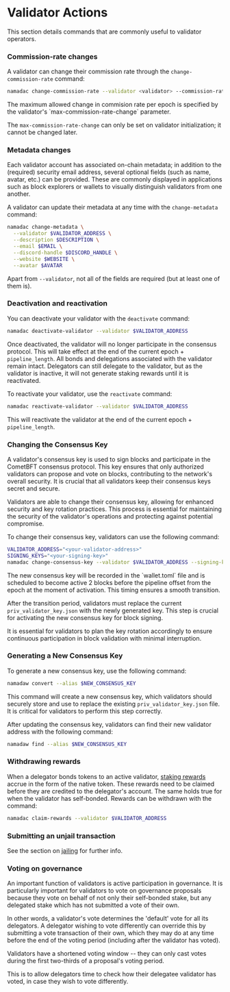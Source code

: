
# Validator Actions

This section details commands that are commonly useful to validator operators.

### Commission-rate changes

A validator can change their commission rate through the `change-commission-rate` command:

```bash copy
namadac change-commission-rate --validator <validator> --commission-rate <commission-rate>
```

<Callout>
The maximum allowed change in commision rate per epoch is specified by the validator's `max-commission-rate-change` parameter.  

The `max-commission-rate-change` can only be set on validator initialization; it cannot be changed later.
</Callout>


### Metadata changes

Each validator account has associated on-chain metadata; in addition to the (required) security email address, several optional fields (such as name, avatar, etc.) 
can be provided. These are commonly displayed in applications such as block explorers or wallets to visually distinguish validators from one another.  

A validator can update their metadata at any time with the `change-metadata` command:

```bash copy
namadac change-metadata \
  --validator $VALIDATOR_ADDRESS \
  --description $DESCRIPTION \
  --email $EMAIL \
  --discord-handle $DISCORD_HANDLE \
  --website $WEBSITE \
  --avatar $AVATAR
```
Apart from `--validator`, not all of the fields are required (but at least one of them is).

### Deactivation and reactivation

You can deactivate your validator with the `deactivate` command:

```bash copy
namadac deactivate-validator --validator $VALIDATOR_ADDRESS
```
Once deactivated, the validator will no longer participate in the consensus protocol. 
This will take effect at the end of the current epoch + `pipeline_length`. All bonds and delegations associated with the validator remain intact. 
Delegators can still delegate to the validator, but as the validator is inactive, it will not generate staking rewards until it is reactivated.

To reactivate your validator, use the `reactivate` command:

```bash copy
namadac reactivate-validator --validator $VALIDATOR_ADDRESS
```
This will reactivate the validator at the end of the current epoch + `pipeline_length`.

### Changing the Consensus Key
A validator's consensus key is used to sign blocks and participate in the CometBFT consensus protocol. 
This key ensures that only authorized validators can propose and vote on blocks, contributing to the network's overall security. 
It is crucial that all validators keep their consensus keys secret and secure.  

Validators are able to change their consensus key, allowing for enhanced security and key rotation practices. 
This process is essential for maintaining the security of the validator's operations and protecting against potential compromise.

To change their consensus key, validators can use the following command:

```bash
VALIDATOR_ADDRESS="<your-validator-address>"
SIGNING_KEYS="<your-signing-key>"
namadac change-consensus-key --validator $VALIDATOR_ADDRESS --signing-keys $SIGNING_KEYS
```

<Callout type="info" emoji="🔑">
The new consensus key will be recorded in the `wallet.toml` file and is scheduled to become active 2 blocks before the pipeline offset from the epoch at the moment of 
activation. This timing ensures a smooth transition.  

After the transition period, validators must replace the current `priv_validator_key.json` with the newly generated key. 
This step is crucial for activating the new consensus key for block signing.  

It is essential for validators to plan the key rotation accordingly to ensure continuous participation in block validation with minimal interruption.
</Callout>

### Generating a New Consensus Key

To generate a new consensus key, use the following command:

```bash
namadaw convert --alias $NEW_CONSENSUS_KEY
```

This command will create a new consensus key, which validators should securely store and use to replace the existing `priv_validator_key.json` file. 
It is critical for validators to perform this step correctly.

After updating the consensus key, validators can find their new validator address with the following command:

```bash
namadaw find --alias $NEW_CONSENSUS_KEY
```

### Withdrawing rewards
When a delegator bonds tokens to an active validator, [staking rewards](./staking.mdx) accrue in the form of the native token. These rewards need to be claimed 
before they are credited to the delegator's account. The same holds true for when the validator has self-bonded. Rewards can be withdrawn with the command:

```bash
namadac claim-rewards --validator $VALIDATOR_ADDRESS
```

### Submitting an unjail transaction
See the section on [jailing](./jailing.mdx) for further info.

### Voting on governance
An important function of validators is active participation in governance. It is particularly important for validators to vote on governance proposals because 
they vote on behalf of not only their self-bonded stake, but any delegated stake which has not submitted a vote of their own.  

In other words, a validator's vote determines the 'default' vote for all its delegators. A delegator wishing to vote differently can override this by submitting a 
vote transaction of their own, which they may do at any time before the end of the voting period (including after the validator has voted).

<Callout type='warning'>
Validators have a shortened voting window -- they can only cast votes during the first two-thirds of a proposal's voting period.  

This is to allow delegators time to check how their delegatee validator has voted, in case they wish to vote differently.
</Callout>